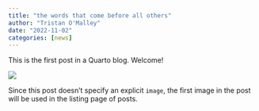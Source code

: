```yaml
---
title: "the words that come before all others"
author: "Tristan O'Malley"
date: "2022-11-02"
categories: [news]
---
```


This is the first post in a Quarto blog. Welcome!

![](thumbnail.jpg)

Since this post doesn't specify an explicit `image`, the first image in the post will be used in the listing page of posts.
